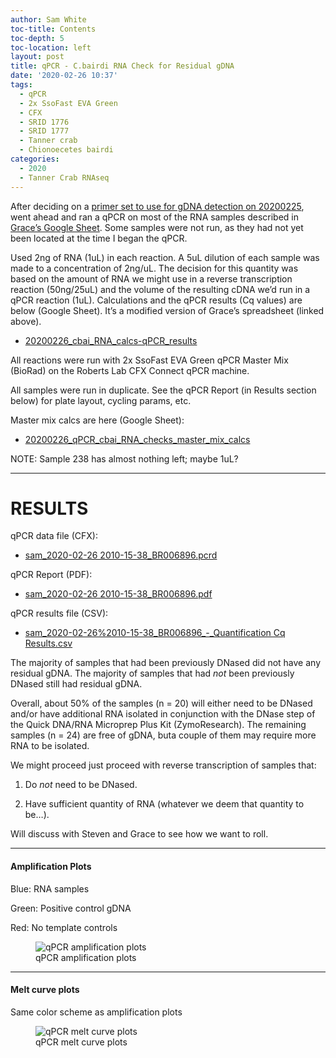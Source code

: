 ```yaml
---
author: Sam White
toc-title: Contents
toc-depth: 5
toc-location: left
layout: post
title: qPCR - C.bairdi RNA Check for Residual gDNA
date: '2020-02-26 10:37'
tags:
  - qPCR
  - 2x SsoFast EVA Green
  - CFX
  - SRID 1776
  - SRID 1777
  - Tanner crab
  - Chionoecetes bairdi
categories:
  - 2020
  - Tanner Crab RNAseq
---
```

After deciding on a [primer set to use for gDNA detection on 20200225](https://robertslab.github.io/sams-notebook/posts/2020/2020-02-25-qPCR---C.bairdi-Primer-Tests-on-gDNA/), went ahead and ran a qPCR on most of the RNA samples described in [Grace's Google Sheet](https://docs.google.com/spreadsheets/d/1_J_eAYgR4ZwKKW_Uv1Fl7oMk9tl6ZdhPL7v_ka3CkTk/edit#gid=0). Some samples were not run, as they had not yet been located at the time I began the qPCR.

Used 2ng of RNA (1uL) in each reaction. A 5uL dilution of each sample was made to a concentration of 2ng/uL. The decision for this quantity was based on the amount of RNA we might use in a reverse transcription reaction (50ng/25uL) and the volume of the resulting cDNA we'd run in a qPCR reaction (1uL). Calculations and the qPCR results (Cq values) are below (Google Sheet). It's a modified version of Grace's spreadsheet (linked above).

- [20200226_cbai_RNA_calcs-qPCR_results](https://docs.google.com/spreadsheets/d/1NtdRuitQA0vU8ftvz1SFBjVTV1ODY-FI_mNhT93GF3g/edit?usp=sharing)

All reactions were run with 2x SsoFast EVA Green qPCR Master Mix (BioRad) on the Roberts Lab CFX Connect qPCR machine.

All samples were run in duplicate. See the qPCR Report (in Results section below) for plate layout, cycling params, etc.

Master mix calcs are here (Google Sheet):

- [20200226_qPCR_cbai_RNA_checks_master_mix_calcs](https://docs.google.com/spreadsheets/d/1fwabjIDu-17zrcM-NeYMf4guv6IPAvR3xWvpjfTroOg/edit?usp=sharing)

NOTE: Sample 238 has almost nothing left; maybe 1uL?

---

# RESULTS

qPCR data file (CFX):

- [sam_2020-02-26 2010-15-38_BR006896.pcrd](https://owl.fish.washington.edu/scaphapoda/qPCR_data/cfx_connect_data/sam_2020-02-26%2010-15-38_BR006896.pcrd)

qPCR Report (PDF):

- [sam_2020-02-26 2010-15-38_BR006896.pdf](https://owl.fish.washington.edu/Athaliana/qPCR_data/qPCR_reports/sam_2020-02-26%2010-15-38_BR006896.pdf)

qPCR results file (CSV):

- [sam_2020-02-26%2010-15-38_BR006896_-_Quantification Cq Results.csv](https://owl.fish.washington.edu/Athaliana/qPCR_data/sam_2020-02-26%2010-15-38_BR006896_-_Quantification%20Cq%20Results.csv)

The majority of samples that had been previously DNased did not have any residual gDNA. The majority of samples that had _not_ been previously DNased still had residual gDNA.

Overall, about 50% of the samples (n = 20) will either need to be DNased and/or have additional RNA isolated in conjunction with the DNase step of the Quick DNA/RNA Microprep Plus Kit (ZymoResearch). The remaining samples (n = 24) are free of gDNA, buta couple of them may require more RNA to be isolated.

We might proceed just proceed with reverse transcription of samples that:

1. Do _not_ need to be DNased.

2. Have sufficient quantity of RNA (whatever we deem that quantity to be...).

Will discuss with Steven and Grace to see how we want to roll.

---

#### Amplification Plots

Blue: RNA samples

Green: Positive control gDNA

Red: No template controls


![qPCR amplification plots](https://owl.fish.washington.edu/Athaliana/qPCR_data/sam_2020-02-26%2010-15-38_amp_plots.png)


---

#### Melt curve plots

Same color scheme as amplification plots

![qPCR melt curve plots](https://owl.fish.washington.edu/Athaliana/qPCR_data/sam_2020-02-26%2010-15-38_melt_plots.png)
